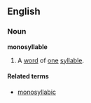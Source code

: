 ==English==

===Noun===
'''monosyllable'''
# A [[word]] of [[one]] [[syllable]].

====Related terms====
* [[monosyllabic]]